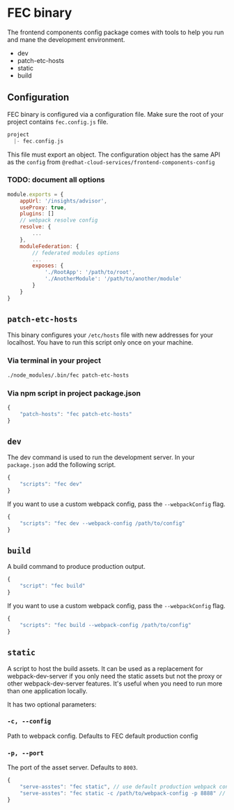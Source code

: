 
# FEC binary

The frontend components config package comes with tools to help you run and mane the development environment.

- dev
- patch-etc-hosts
- static
- build

## Configuration

FEC binary is configured via a configuration file. Make sure the root of your project contains `fec.config.js` file.

```hs
project
  |- fec.config.js
```

This file must export an object. The configuration object has the same API as the `config` from `@redhat-cloud-services/frontend-components-config`

### TODO: document all options

```js
module.exports = {
    appUrl: '/insights/advisor',
	useProxy: true,
    plugins: []
    // webpack resolve config
    resolve: {
        ...
    },
    moduleFederation: {
        // federated modules options
        ...
        exposes: {
            './RootApp': '/path/to/root',
            './AnotherModule': '/path/to/another/module'
        }
    }
}
```

## `patch-etc-hosts`

This binary configures your `/etc/hosts` file with new addresses for your localhost. You have to run this script only once on your machine.

<Alert className="pf-v5-u-mt-md" variant="info" title="You may have to run this script as sudo" />

### Via terminal in your project

```sh
./node_modules/.bin/fec patch-etc-hosts

```

### Via npm script in project package.json

```js
{
    "patch-hosts": "fec patch-etc-hosts"
}
```

## `dev`
The dev command is used to run the development server. In your `package.json` add the following script.

```js
{
    "scripts": "fec dev"
}
```

If you want to use a custom webpack config, pass the `--webpackConfig` flag.

```js
{
    "scripts": "fec dev --webpack-config /path/to/config"
}

```

## `build`

A build command to produce production output.

```js
{
    "script": "fec build"
}
```

If you want to use a custom webpack config, pass the `--webpackConfig` flag.

```js
{
    "scripts": "fec build --webpack-config /path/to/config"
}

```

## `static`

A script to host the build assets. It can be used as a replacement for webpack-dev-server if you only need the static assets but not the proxy or other webpack-dev-server features. It's useful when you need to run more than one application locally.

It has two optional parameters:

### `-c, --config`

Path to webpack config. Defaults to FEC default production config

### `-p, --port`

The port of the asset server. Defaults to `8003`.

```js
{
    "serve-asstes": "fec static", // use default production webpack config
    "serve-asstes": "fec static -c /path/to/webpack-config -p 8888" // with parameters
}

```